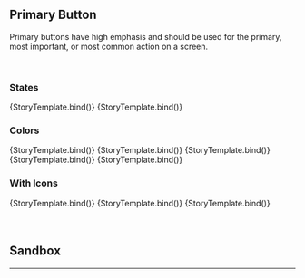 

<Meta title="Button/Primary" component={Button} argTypes={argTypes} />


## Primary Button

Primary buttons have high emphasis and should be used for the primary, most important, or most common action on a screen.

<br />

### States

<Canvas>
  <Story name="Default" args={{ children: "Default" }}>
    {StoryTemplate.bind()}
  </Story>
  <Story name="Disabled" args={{ children: "Disabled", disabled: true }}>
    {StoryTemplate.bind()}
  </Story>
</Canvas>

### Colors

<Canvas>
  <Story name="Blue" args={{ children: "Blue", color: "blue" }}>
    {StoryTemplate.bind()}
  </Story>
  <Story name="Greyscale" args={{ children: "Greyscale", color: "greyscale" }}>
    {StoryTemplate.bind()}
  </Story>
  <Story name="Green" args={{ children: "Green", color: "green" }}>
    {StoryTemplate.bind()}
  </Story>
  <Story name="Yellow" args={{ children: "Yellow", color: "yellow" }}>
    {StoryTemplate.bind()}
  </Story>
  <Story name="Red" args={{ children: "Red", color: "red" }}>
    {StoryTemplate.bind()}
  </Story>
</Canvas>

### With Icons

<Canvas>
  <Story
    inline
    name="Start Icon"
    args={{ ...iconPlacementProps("primary").start.args }}
    parameters={{ ...iconPlacementProps("primary").start.parameters }}
  >
    {StoryTemplate.bind()}
  </Story>
  <Story
    inline
    name="End Icon"
    args={{ ...iconPlacementProps("primary").end.args }}
    parameters={{ ...iconPlacementProps("primary").end.parameters }}
  >
    {StoryTemplate.bind()}
  </Story>
  <Story
    inline
    name="Double Icons"
    args={{ ...iconPlacementProps("primary").double.args }}
    parameters={{ ...iconPlacementProps("primary").double.parameters }}
  >
    {StoryTemplate.bind()}
  </Story>
</Canvas>

<br />
<br />
<br />

## Sandbox

<Canvas>
  <Story
    story={primaryButton}
    name="Sandbox"
    parameters={{ layout: "centered" }}
  />
</Canvas>

<ArgsTable of={primaryButton} story="Sandbox" />

<hr />
